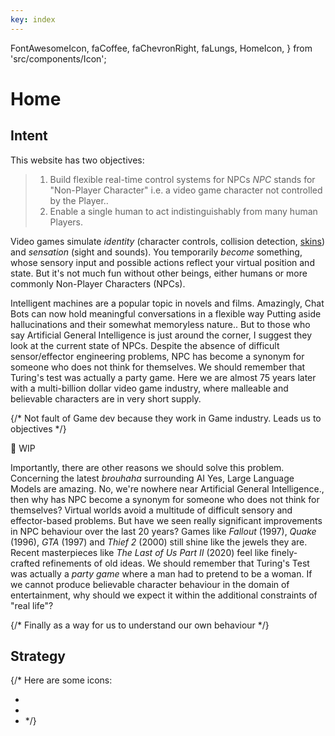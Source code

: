 ```yaml
---
key: index
---
```


  FontAwesomeIcon,
  faCoffee,
  faChevronRight,
  faLungs,
  HomeIcon,
} from 'src/components/Icon';


# Home

## Intent

This website has two objectives:

> 1. Build flexible real-time control systems for NPCs <SideNote>_NPC_ stands for "Non-Player Character" i.e. a video game character not controlled by the Player.</SideNote>.
> 2. Enable a single human to act indistinguishably from many human Players.

Video games simulate _identity_ (character controls, collision detection, [skins](https://namemc.com/minecraft-skins/random)) and _sensation_ (sight and sounds).
You temporarily _become_ something, whose sensory input and possible actions reflect your virtual position and state.
But it's not much fun without other beings, either humans or more commonly Non-Player Characters (NPCs).

Intelligent machines are a popular topic in novels and films.
Amazingly, Chat Bots can now hold meaningful conversations in a flexible way <SideNote>Putting aside hallucinations and their somewhat memoryless nature.</SideNote>.
But to those who say Artificial General Intelligence is just around the corner,
I suggest they look at the current state of NPCs.
Despite the absence of difficult sensor/effector engineering problems,
NPC has become a synonym for someone who does not think for themselves.
We should remember that Turing's test was actually a party game.
Here we are almost 75 years later with a multi-billion dollar video game industry,
where malleable and believable characters are in very short supply.

{/* Not fault of Game dev because they work in Game industry. Leads us to objectives */}

🚧 WIP

Importantly, there are other reasons we should solve this problem.
Concerning the latest _brouhaha_ surrounding AI <SideNote>Yes, Large Language Models are amazing. No, we're nowhere near Artificial General Intelligence.</SideNote>,
then why has NPC become a synonym for someone who does not think for themselves?
Virtual worlds avoid a multitude of difficult sensory and effector-based problems.
But have we seen really significant improvements in NPC behaviour over the last 20 years?
Games like _Fallout_ (1997), _Quake_ (1996), _GTA_ (1997) and _Thief 2_ (2000) still shine like the jewels they are.
Recent masterpieces like _The Last of Us Part II_ (2020) feel like finely-crafted refinements of old ideas.
We should remember that Turing's Test was actually a _party game_ where a man had to pretend to be a woman.
If we cannot produce believable character behaviour in the domain of entertainment,
why should we expect it within the additional constraints of "real life"?

{/* Finally as a way for us to understand our own behaviour */}

## Strategy



{/* 
Here are some icons:
- <FontAwesomeIcon icon={faChevronRight} size="1x" />
- <FontAwesomeIcon icon={faCoffee} size="1x" />
- <FontAwesomeIcon icon={faLungs} size="1x" /> */}


